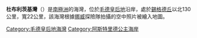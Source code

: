 {{coord|70|5|S|7|45|E|source:GNIS|display=title}}

'''杜布利茨基灣'''（{{lang-en|Dublitskiy Bay}}）是[[南極洲|南極洲]]的海灣，位於[[毛德皇后地|毛德皇后地]]沿岸，處於[[錫格德丘|錫格德丘]]以北130公里，寬22公里，該海灣根據[[挪威|挪威]]探險隊拍攝的空中照片被繪入地圖。

{{DEFAULTSORT:Dublitskiy Bay}}
[[Category:毛德皇后地海灣|Category:毛德皇后地海灣]]
[[Category:阿斯特里德公主海岸|Category:阿斯特里德公主海岸]]


{{PrincessAstridCoast-geo-stub}}